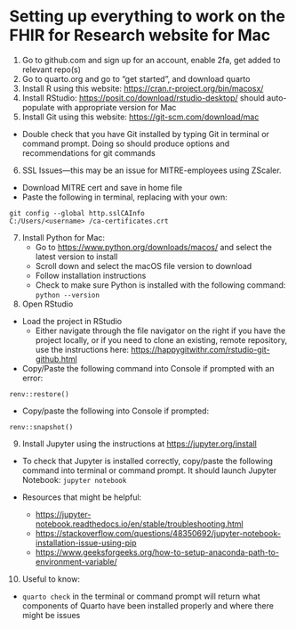 # Setting up everything to work on the FHIR for Research website for Mac

1.  Go to github.com and sign up for an account, enable 2fa, get added to relevant repo(s)
2.  Go to quarto.org and go to "get started", and download quarto
3.  Install R using this website: <https://cran.r-project.org/bin/macosx/>
4.  Install RStudio: <https://posit.co/download/rstudio-desktop/> should auto-populate with appropriate version for Mac
5.  Install Git using this website: <https://git-scm.com/download/mac>

-   Double check that you have Git installed by typing Git in terminal or command prompt. Doing so should produce options and recommendations for git commands

6.  SSL Issues---this may be an issue for MITRE-employees using ZScaler.

-   Download MITRE cert and save in home file
-   Paste the following in terminal, replacing <username> with your own:

```         
git config --global http.sslCAInfo
C:/Users/<username> /ca-certificates.crt
```

7.  Install Python for Mac:
    -   Go to <https://www.python.org/downloads/macos/> and select the latest version to install
    -   Scroll down and select the macOS file version to download
    -   Follow installation instructions
    -   Check to make sure Python is installed with the following command: `python --version`
8.  Open RStudio

-   Load the project in RStudio
    -   Either navigate through the file navigator on the right if you have the project locally, or if you need to clone an existing, remote repository, use the instructions here: <https://happygitwithr.com/rstudio-git-github.html>
-   Copy/Paste the following command into Console if prompted with an error:

```         
renv::restore()
```

-   Copy/paste the following into Console if prompted:

```         
renv::snapshot()
```

9.  Install Jupyter using the instructions at <https://jupyter.org/install>

-   To check that Jupyter is installed correctly, copy/paste the following command into terminal or command prompt. It should launch Jupyter Notebook: `jupyter notebook`

-   Resources that might be helpful:

    -   <https://jupyter-notebook.readthedocs.io/en/stable/troubleshooting.html>
    -   <https://stackoverflow.com/questions/48350692/jupyter-notebook-installation-issue-using-pip>
    -   <https://www.geeksforgeeks.org/how-to-setup-anaconda-path-to-environment-variable/>

10. Useful to know:

-   `quarto check` in the terminal or command prompt will return what components of Quarto have been installed properly and where there might be issues
